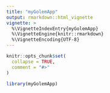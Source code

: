 ```yaml
---
title: "myGolemApp"
output: rmarkdown::html_vignette
vignette: >
  %\VignetteIndexEntry{myGolemApp}
  %\VignetteEngine{knitr::rmarkdown}
  %\VignetteEncoding{UTF-8}
---
```


```r
knitr::opts_chunk$set(
  collapse = TRUE,
  comment = "#>"
)
```

```r
library(myGolemApp)
```
